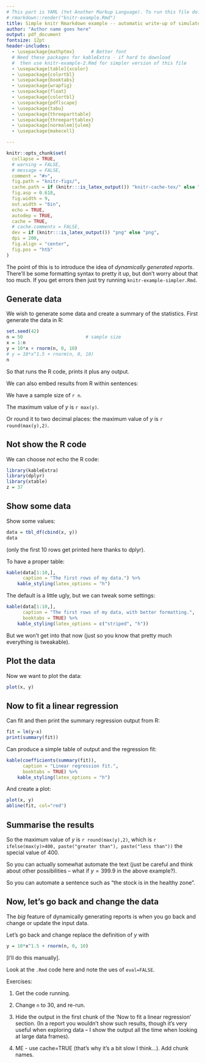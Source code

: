 ```yaml
---
# This part is YAML (Yet Another Markup Language). To run this file do:
# rmarkdown::render("knitr-example.Rmd")
title: Simple knitr Rmarkdown example -- automatic write-up of simulated data
author: "Author name goes here"
output: pdf_document
fontsize: 12pt
header-includes:
  - \usepackage{mathptmx}      # Better font
  # Need these packages for kableExtra - if hard to download 
  #  then use knitr-example-2.Rmd for simpler version of this file
  - \usepackage[table]{xcolor}
  - \usepackage{colortbl}
  - \usepackage{booktabs}
  - \usepackage{wrapfig}
  - \usepackage{float}
  - \usepackage{colortbl}
  - \usepackage{pdflscape}
  - \usepackage{tabu}
  - \usepackage{threeparttable}
  - \usepackage{threeparttablex}
  - \usepackage[normalem]{ulem}
  - \usepackage{makecell}

---
```


<!-- This is a comment 
     The following code alternates betwen R and the write-up of text
-->

<!-- knitr options, adapted from gfsynopsis: -->
```r
knitr::opts_chunk$set(
  collapse = TRUE,
  # warning = FALSE,
  # message = FALSE,
  comment = "#>",
  fig.path = "knitr-figs/",
  cache.path = if (knitr:::is_latex_output()) "knitr-cache-tex/" else "knitr-cache-docx/",
  fig.asp = 0.618,
  fig.width = 9,
  out.width = "6in",
  echo = TRUE,
  autodep = TRUE,
  cache = TRUE,
  # cache.comments = FALSE,
  dev = if (knitr:::is_latex_output()) "png" else "png",
  dpi = 200,
  fig.align = "center",
  fig.pos = "htb"
)
```


The point of this is to introduce the idea of *dynamically generated
reports*. There'll be some formatting syntax to pretty it up, but don't worry
about that too much. If you get errors then just try running `knitr-example-simpler.Rmd`.

## Generate data

We wish to generate some data and create a summary of the statistics. 
First generate the data in R:

```r
set.seed(42)
n = 50                       # sample size
x = 1:n               
y = 10*x + rnorm(n, 0, 10)
# y = 10*x^1.5 + rnorm(n, 0, 10)
n
```

So that runs the R code, prints it plus any output.

We can also embed results from R within sentences: 

We have a sample size of `r n`.

The maximum value of $y$ is `r max(y)`.

Or round it to two decimal places: the maximum value of $y$ is `r round(max(y),2)`.

## Not show the R code

We can choose *not* echo the R code:

```r
library(kableExtra)
library(dplyr)
library(xtable)
z = 37 
```

## Show some data

Show some values:

```r
data = tbl_df(cbind(x, y))
data
```

(only the first 10 rows get printed here thanks to dplyr).

To have a proper table:
```r
kable(data[1:10,],
      caption = "The first rows of my data.") %>%
    kable_styling(latex_options = "h")    
```

<!-- This is a comment, done using the HTML syntax for comments -->

<!-- The option "h" above is just to force the table to appear 'here' in the
output, over-riding the default to put it somewhere more sensible (top, or next
page). 
--> 


\clearpage

The default is a little ugly, but we can tweak some settings:
```r
kable(data[1:10,],
      caption = "The first rows of my data, with better formatting.",
      booktabs = TRUE) %>%
    kable_styling(latex_options = c("striped", "h"))
```

But we won't get into that now (just so you know that pretty much everything is 
tweakable).

\clearpage

## Plot the data

Now we want to plot the data:

```r
plot(x, y)
```

\clearpage

## Now to fit a linear regression

Can fit and then print the summary regression output from R:

```R
fit = lm(y~x)
print(summary(fit))
``` 

Can produce a simple table of output and the regression fit:

```R
kable(coefficients(summary(fit)),
      caption = "Linear regression fit.",
      booktabs = TRUE) %>%
    kable_styling(latex_options = "h")    
```

And create a plot:
```R
plot(x, y)
abline(fit, col="red")
```

## Summarise the results

So the maximum value of $y$ is `r round(max(y),2)`, which is 
`r ifelse(max(y)>400, paste("greater than"), paste("less than"))` 
the special value of 400.

So you can actually somewhat automate the text (just be careful and think about
other possibilities -- what if $y=399.9$ in the above example?).

So you can automate a sentence such as "the stock is in the healthy zone". 

## Now, let's go back and change the data

The *big* feature of dynamically generating reports is when you go back and 
change or update the input data.

Let's go back and change replace the definition of $y$ with
```r
y = 10*x^1.5 + rnorm(n, 0, 10)
```

[I'll do this manually].

Look at the `.Rmd` code here and note the ues of `eval=FALSE`.

Exercises:

1. Get the code running.

2. Change `n` to 30, and re-run.

3. Hide the output in the first chunk of the 'Now to fit a linear regression' 
section. (In a report you wouldn't show such results, though it's very useful
when exploring data -- I show the output all the time when looking at large data
frames).

4. ME - use cache=TRUE (that's why it's a bit slow I think...). Add chunk names.






<!--


<<table, results=tex, echo=FALSE>>=
print(xtable(matrix(y, ncol=5, byrow=TRUE), digits = 2, caption="Generated values of $y$.", label=paste("tab:data")))

print(xtable(cbind(x[1:20],y[1:20]), caption="First 20 generated values of $x$ and $y$.", label=paste("tab:first20")))
@ 

\clearpage

So what about the maximum value of $y$?
<<max, echo=TRUE>>=
max(y)
@ 

But a neater way is to embed it in the text:

The maximum value of $y$ is \Sexpr{round(max(y), 2)} to 2 decimal places.

The maximum is \Sexpr{if(max(y)>50) paste("greater than") else paste("less than or equal to")} 50.

<<echo=FALSE, results=hide>>=
fig.name = "data"
postscript(paste(fig.name, ".eps", sep=""), horizontal=FALSE, paper="special", height = 6, width = 6)
plot(x, y)dev.off()
@

\simplefig{\Sexpr{fig.name}}{Plot of the data.}

\clearpage

\section{Now to fit a linear regression}

Can print the summary regression output from R:

<<regression, echo=FALSE>>=
fit = lm(y~x)

print(summary(fit))
@ 

Can produce a simple table of output in Table \ref{tab:fit}, and the regression fit is shown in Figure \ref{fig:regfit}.

<<fit.table, results=tex, echo=FALSE>>=
print(xtable(fit, caption="Linear regression fit.", label=paste("tab:fit")))
@ 
\clearpage

<<echo=FALSE, results=hide>>=
fig.name = "regfit"
postscript(paste(fig.name, ".eps", sep=""), horizontal=FALSE, paper="special", height = 6, width = 6)
plot(x, y)
abline(fit, col="red")
dev.off()
@

\simplefig{\Sexpr{fig.name}}{Plot of the data with the fitted regression.}

<<save, echo=FALSE>>=
save.image(file=paste("sweaveExample.RData", sep=""))
@ 

\end{document}

% To stop before the end, need (uncommented):
% \end{document}
% <<>>=
% stop()
% @ 

-->


